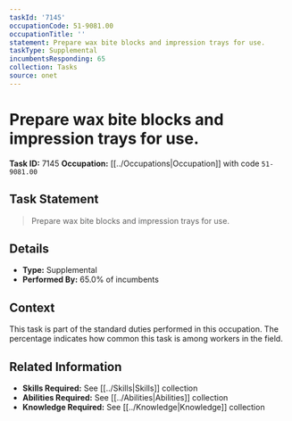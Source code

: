 ```yaml
---
taskId: '7145'
occupationCode: 51-9081.00
occupationTitle: ''
statement: Prepare wax bite blocks and impression trays for use.
taskType: Supplemental
incumbentsResponding: 65
collection: Tasks
source: onet
---
```

# Prepare wax bite blocks and impression trays for use.

**Task ID:** 7145
**Occupation:** [[../Occupations|Occupation]] with code `51-9081.00`

## Task Statement

> Prepare wax bite blocks and impression trays for use.

## Details

- **Type:** Supplemental
- **Performed By:** 65.0% of incumbents

## Context

This task is part of the standard duties performed in this occupation. The percentage indicates how common this task is among workers in the field.

## Related Information

- **Skills Required:** See [[../Skills|Skills]] collection
- **Abilities Required:** See [[../Abilities|Abilities]] collection
- **Knowledge Required:** See [[../Knowledge|Knowledge]] collection
